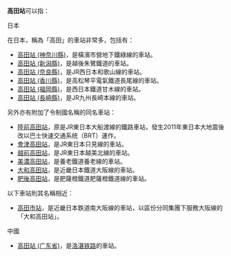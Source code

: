 '''高田站'''可以指：

;日本
在日本，稱為「高田」的車站非常多，包括有：
* [[高田站_(神奈川縣)|高田站 (神奈川縣)]]，是橫濱市營地下鐵綠線的車站。
* [[高田站_(新潟縣)|高田站 (新潟縣)]]，是越後朱鷺鐵道的車站。
* [[高田站_(奈良縣)|高田站 (奈良縣)]]，是JR西日本和歌山線的車站。
* [[高田站_(香川縣)|高田站 (香川縣)]]，是高松琴平電氣鐵道長尾線的車站。
* [[高田站_(福岡縣)|高田站 (福岡縣)]]，是西日本鐵道甘木線的車站。
* [[高田站_(長崎縣)|高田站 (長崎縣)]]，是JR九州長崎本線的車站。

另外亦有附加了令制國名稱的同名車站：
* [[陸前高田站|陸前高田站]]，原是JR東日本大船渡線的鐵路車站，發生2011年東日本大地震後改以巴士快速交通系统（BRT）運作。
* [[會津高田站|會津高田站]]，是JR東日本只見線的車站。
* [[越前高田站|越前高田站]]，是JR東日本越美北線的車站。
* [[美濃高田站|美濃高田站]]，是養老鐵道養老線的車站。
* [[大和高田站|大和高田站]]，是近畿日本鐵道大阪線的車站。
* [[肥後高田站|肥後高田站]]，是肥薩橙鐵道肥薩橙鐵道線的車站。

以下車站則其名稱相近：
* [[高田市站|高田市站]]，是近畿日本鉄道南大阪線的車站，以區份分同集團下服務大阪線的「大和高田站」。

;中國
* [[高田站_(广东省)|高田站 (广东省)]]，是[[洛湛铁路|洛湛铁路]]的車站。

{{disambig|cat=三字車站名消歧義}}